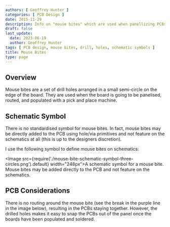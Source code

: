 ```yaml
---
authors: [ Geoffrey Hunter ]
categories: [ PCB Design ]
date: 2015-11-29
description: Info on "mouse bites" which are used when panellizing PCBs. 
draft: false
last_update:
  date: 2023-06-19
  author: Geoffrey Hunter
tags: [ PCB design, mouse bites, drill, holes, schematic symbols ]
title: Mouse Bites
type: page
---
```


## Overview

Mouse bites are a set of drill holes arranged in a small semi-circle on the edge of the board. They are used when the board is going to be panelised, routed, and populated with a pick and place machine.

## Schematic Symbol

There is no standardised symbol for mouse bites. In fact, mouse bites may be directly added to the PCB using hole/via primitives and not feature on the schematics at all (this is up to the designers discretion).

I use the following symbol to define mouse bites on schematics:

<Image src={require('./mouse-bite-schematic-symbol-three-circles.png').default} width="248px">A schematic symbol for a mouse bite. Mouse bites may be added directly to the PCB and not feature on the schematics.</Image>

## PCB Considerations

There is no routing around the mouse bite (see the break in the purple line in the image below), resulting in the PCBs staying together. However, the drilled holes makes it easy to snap the PCBs out of the panel once the boards have been populated and soldered.
